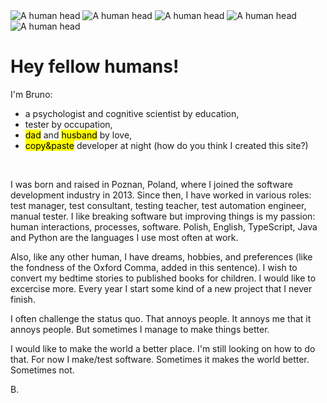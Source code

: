 
<div class="flex flex-row items-end justify-center gap-3 mb-4 overflow-hidden">
        <Image src={headImage} alt="A human head" width={150}/>
        <Image src={headImage} alt="A human head" width={150}/>
        <Image src={headImage} alt="A human head" width={150}/>
        <Image src={headImage} alt="A human head" width={150}/>
        <Image src={headImage} alt="A human head" width={150}/>
</div>

<h1>Hey fellow humans!</h1>


I'm Bruno:
- a psychologist and cognitive scientist by education, 
- tester by occupation, 
- <mark>dad</mark> and <mark>husband</mark> by love,
- <mark>copy&paste</mark> developer at night (how do you think I created this site?)
<br/>

I was born and raised in Poznan, Poland, where I joined the software development industry in 2013. Since then, I have worked in various roles: test manager, test consultant, testing teacher, test automation engineer, manual tester. I like breaking software but improving things is my passion: human interactions, processes, software. Polish, English, TypeScript, Java and Python are the languages I use most often at work.
<br/>

Also, like any other human, I have dreams, hobbies, and preferences (like the fondness of the Oxford Comma, added in this sentence). I wish to convert my bedtime stories to published books for children. I would like to excercise more. Every year I start some kind of a new project that I never finish.
<br/>

I often challenge the status quo. That annoys people. It annoys me that it annoys people. But sometimes I manage to make things better.
<br/>

I would like to make the world a better place. I'm still looking on how to do that. For now I make/test software. Sometimes it makes the world better. Sometimes not.
<br/>

B.